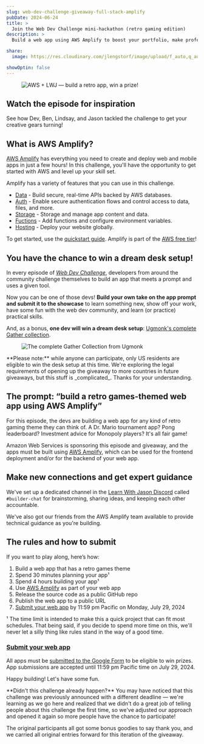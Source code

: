 ```yaml
---
slug: web-dev-challenge-giveaway-full-stack-amplify
pubDate: 2024-06-24
title: >
  Join the Web Dev Challenge mini-hackathon (retro gaming edition)
description: >
  Build a web app using AWS Amplify to boost your portfolio, make professional connections, learn new skills — and even win prizes. Due July 29, 2024.

share:
  image: https://res.cloudinary.com/jlengstorf/image/upload/f_auto,q_auto,w_1200/wdc/wdc-aws-retro-games-v3.jpg

showOptin: false
---
```




<Figure>

![AWS + LWJ — build a retro app, win a prize!](https://res.cloudinary.com/jlengstorf/image/upload/f_auto,q_auto,w_1200/wdc/wdc-aws-retro-games-v3.jpg)

</Figure>

## Watch the episode for inspiration

<YouTube id="jVHoffCdKa4" />

See how Dev, Ben, Lindsay, and Jason tackled the challenge to get your creative gears turning!

## What is AWS Amplify?

[AWS Amplify](https://aws.amazon.com/amplify?utm_source=learnwithjason&utm_medium=video&utm_campaign=wdc) has everything you need to create and deploy web and mobile apps in just a few hours! In this challenge, you'll have the opportunity to get started with AWS and level up your skill set.

Amplify has a variety of features that you can use in this challenge.

* [Data](https://docs.amplify.aws/react/how-amplify-works/concepts/?utm_source=learnwithjason&utm_medium=video&utm_campaign=wdc#data) - Build secure, real-time APIs backed by AWS databases.
* [Auth](https://docs.amplify.aws/react/how-amplify-works/concepts/?utm_source=learnwithjason&utm_medium=video&utm_campaign=wdc#auth) - Enable secure authentication flows and control access to data, files, and more.
* [Storage](https://docs.amplify.aws/react/build-a-backend/storage/?utm_source=learnwithjason&utm_medium=video&utm_campaign=wdc) - Storage and manage app content and data.
* [Fuctions](https://docs.amplify.aws/react/build-a-backend/functions/?utm_source=learnwithjason&utm_medium=video&utm_campaign=wdc) - Add functions and configure environment variables.
* [Hosting](https://aws.amazon.com/amplify/hosting/?utm_source=learnwithjason&utm_medium=video&utm_campaign=wdc) - Deploy your website globally.

To get started, use the [quickstart guide](https://docs.amplify.aws/react/start/quickstart/?utm_source=learnwithjason&utm_medium=video&utm_campaign=wdc). Amplify is part of the [AWS free tier](https://aws.amazon.com/amplify/pricing/?nc=sn&loc=4&utm_source=learnwithjason&utm_medium=video&utm_campaign=wdc)!


## You have the chance to win a dream desk setup!

In every episode of [_Web Dev Challenge_](https://lwj.dev/wdc), developers from around the community challenge themselves to build an app that meets a prompt and uses a given tool.

Now you can be one of those devs! **Build your own take on the app prompt and submit it to the showcase** to learn something new, show off your work, have some fun with the web dev community, and learn (or practice) practical skills.

And, as a bonus, **one dev will win a dream desk setup**: [Ugmonk's complete Gather collection](https://ugmonk.com/collections/the-gather-collection/products/the-complete-gather-collection-black-maple?variant=42601772220566).

<Figure caption="Enter to win this dream desk setup!" credit="Ugmonk" creditLink="https://ugmonk.com/">

![The complete Gather Collection from Ugmonk](https://res.cloudinary.com/jlengstorf/image/upload/f_auto,q_auto,w_1280/v1714343015/4d1a/complete-gather-collection.jpg)

</Figure>

<Aside variant="heart">
  **Please note:** while anyone can participate, only US residents are eligible to win the desk setup at this time. We're exploring the legal requirements of opening up the giveaway to more countries in future giveaways, but this stuff is _complicated_. Thanks for your understanding.
</Aside>

## The prompt: “build a retro games-themed web app using AWS Amplify”

For this episode, the devs are building a web app for any kind of retro gaming theme they can think of. A Dr. Mario tournament app? Pong leaderboard? Investment advice for Monopoly players? It's all fair game!

Amazon Web Services is sponsoring this episode and giveaway, and the apps must be built using [AWS Amplify](https://lwj.dev/amplify), which can be used for the frontend deployment and/or for the backend of your web app.

## Make new connections and get expert guidance

We've set up a dedicated channel in the [Learn With Jason Discord](https://lwj.dev/discord) called `#builder-chat` for brainstorming, sharing ideas, and keeping each other accountable.

We've also got our friends from the AWS Amplify team available to provide technical guidance as you're building.

## The rules and how to submit

If you want to play along, here’s how:

1. Build a web app that has a retro games theme
2. Spend 30 minutes planning your app¹
3. Spend 4 hours building your app¹
4. Use [AWS Amplify](https://lwj.dev/amplify) as part of your web app
5. Release the source code as a public GitHub repo
6. Publish the web app to a public URL
7. [Submit your web app](https://forms.gle/Rz1c2kGUzUJcuiLD9) by 11:59 pm Pacific on Monday, July 29, 2024

<Aside>
  ¹ The time limit is intended to make this a quick project that can fit most schedules. That being said, if you decide to spend more time on this, we'll never let a silly thing like rules stand in the way of a good time.
</Aside>

### [Submit your web app](https://forms.gle/Rz1c2kGUzUJcuiLD9)

All apps must be [submitted to the Google Form](https://forms.gle/Rz1c2kGUzUJcuiLD9) to be eligible to win prizes. App submissions are accepted until 11:59 pm Pacific time on July 29, 2024.

Happy building! Let's have some fun. <Heart />

<Aside>
  **Didn't this challenge already happen?** You may have noticed that this challenge was previously announced with a different deadline — we're learning as we go here and realized that we didn't do a great job of telling people about this challenge the first time, so we've adjusted our approach and opened it again so more people have the chance to participate!

  The original participants all got some bonus goodies to say thank you, and we carried all original entries forward for this iteration of the giveaway.
</Aside>

